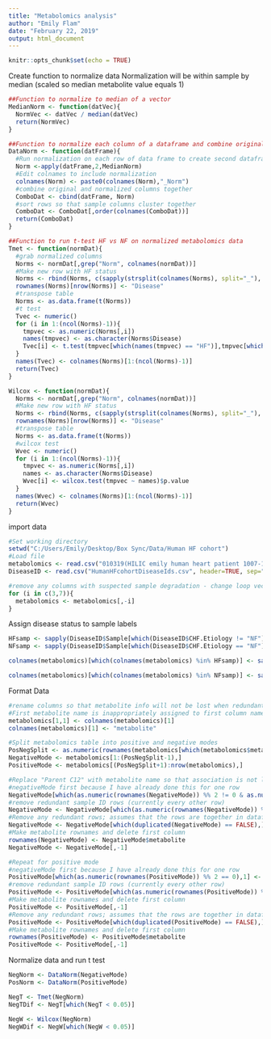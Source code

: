 ---
title: "Metabolomics analysis"
author: "Emily Flam"
date: "February 22, 2019"
output: html_document
---

```{r setup, include=FALSE}
knitr::opts_chunk$set(echo = TRUE)
```

Create function to normalize data
Normalization will be within sample by median (scaled so median metabolite value equals 1)
```{R}

##Function to normalize to median of a vector
MedianNorm <- function(datVec){
  NormVec <- datVec / median(datVec)
  return(NormVec)
}

##Function to normalize each column of a dataframe and combine original and normalized columns into one dataframe 
DataNorm <- function(datFrame){
  #Run normalization on each row of data frame to create second dataframe
  Norm <-apply(datFrame,2,MedianNorm)
  #Edit colnames to include normalization
  colnames(Norm) <- paste0(colnames(Norm),"_Norm")
  #combine original and normalized columns together
  ComboDat <- cbind(datFrame, Norm)
  #sort rows so that sample columns cluster together
  ComboDat <- ComboDat[,order(colnames(ComboDat))]
  return(ComboDat)
}

##Function to run t-test HF vs NF on normalized metabolomics data 
Tmet <- function(normDat){
  #grab normalized columns
  Norms <- normDat[,grep("Norm", colnames(normDat))]
  #Make new row with HF status
  Norms <- rbind(Norms, c(sapply(strsplit(colnames(Norms), split="_"), function(x){x[[1]]})))
  rownames(Norms)[nrow(Norms)] <- "Disease"
  #transpose table
  Norms <- as.data.frame(t(Norms))
  #t test
  Tvec <- numeric()
  for (i in 1:(ncol(Norms)-1)){
    tmpvec <- as.numeric(Norms[,i])
    names(tmpvec) <- as.character(Norms$Disease)
    Tvec[i] <- t.test(tmpvec[which(names(tmpvec) == "HF")],tmpvec[which(names(tmpvec) == "NF")])$p.value
  }
  names(Tvec) <- colnames(Norms)[1:(ncol(Norms)-1)]
  return(Tvec)
}

Wilcox <- function(normDat){
  Norms <- normDat[,grep("Norm", colnames(normDat))]
  #Make new row with HF status
  Norms <- rbind(Norms, c(sapply(strsplit(colnames(Norms), split="_"), function(x){x[[1]]})))
  rownames(Norms)[nrow(Norms)] <- "Disease"
  #transpose table
  Norms <- as.data.frame(t(Norms))
  #wilcox test
  Wvec <- numeric()
  for (i in 1:(ncol(Norms)-1)){
    tmpvec <- as.numeric(Norms[,i])
    names <- as.character(Norms$Disease)
    Wvec[i] <- wilcox.test(tmpvec ~ names)$p.value
  }
  names(Wvec) <- colnames(Norms)[1:(ncol(Norms)-1)]
  return(Wvec)
}


```

import data
```{R}
#Set working directory
setwd("C:/Users/Emily/Desktop/Box Sync/Data/Human HF cohort")
#Load file
metabolomics <- read.csv("010319(HILIC emily human heart patient 1007-1635).csv", header=TRUE, sep=",",quote="",na.strings="", comment.char="", stringsAsFactors = FALSE)
DiseaseID <- read.csv("HumanHFcohortDiseaseIds.csv", header=TRUE, sep=",",quote="",na.strings="", comment.char="", stringsAsFactors = FALSE)

#remove any columns with suspected sample degradation - change loop vector to specify which columns
for (i in c(3,7)){
  metabolomics <- metabolomics[,-i]
}
```
Assign disease status to sample labels
```{R}

HFsamp <- sapply(DiseaseID$Sample[which(DiseaseID$CHF.Etiology != "NF")], function(x){grep(x,colnames(metabolomics), value=TRUE)})
NFsamp <- sapply(DiseaseID$Sample[which(DiseaseID$CHF.Etiology == "NF")], function(x){grep(x,colnames(metabolomics), value=TRUE)})

colnames(metabolomics)[which(colnames(metabolomics) %in% HFsamp)] <- sapply(colnames(metabolomics)[which(colnames(metabolomics) %in% HFsamp)], function(x){paste0("HF_",x)}) 

colnames(metabolomics)[which(colnames(metabolomics) %in% NFsamp)] <- sapply(colnames(metabolomics)[which(colnames(metabolomics) %in% NFsamp)], function(x){paste0("NF_",x)}) 
```

Format Data
```{R}
#rename columns so that metabolite info will not be lost when redundant sample label rows are removed
#First metabolite name is inappropriately assigned to first column name. Must move this metabolite manually before adjusting all others
metabolomics[1,1] <- colnames(metabolomics)[1]
colnames(metabolomics)[1] <- "metabolite"

#Split metabolomics table into positive and negative modes
PosNegSplit <- as.numeric(rownames(metabolomics[which(metabolomics$metabolite == 'positive mode'),]))
NegativeMode <- metabolomics[1:(PosNegSplit-1),]
PositiveMode <- metabolomics[(PosNegSplit+1):nrow(metabolomics),]

#Replace "Parent C12" with metabolite name so that association is not lost when redundant label rows are deleted
#negativeMode first because I have already done this for one row
NegativeMode[which(as.numeric(rownames(NegativeMode)) %% 2 != 0 & as.numeric(rownames(NegativeMode))>1),1] <-   NegativeMode[which(as.numeric(rownames(NegativeMode)) %% 2 == 0),1]
#remove redundant sample ID rows (currently every other row)
NegativeMode <- NegativeMode[which(as.numeric(rownames(NegativeMode)) %% 2 != 0),]
#Remove any redundant rows; assumes that the rows are together in dataframe
NegativeMode <- NegativeMode[which(duplicated(NegativeMode) == FALSE),]
#Make metabolite rownames and delete first column
rownames(NegativeMode) <- NegativeMode$metabolite
NegativeMode <- NegativeMode[,-1]

#Repeat for positive mode
#negativeMode first because I have already done this for one row
PositiveMode[which(as.numeric(rownames(PositiveMode)) %% 2 == 0),1] <-   PositiveMode[which(as.numeric(rownames(PositiveMode)) %% 2 != 0),1]
#remove redundant sample ID rows (currently every other row)
PositiveMode <- PositiveMode[which(as.numeric(rownames(PositiveMode)) %% 2 == 0),]
#Make metabolite rownames and delete first column
PositiveMode <- PositiveMode[,-1]
#Remove any redundant rows; assumes that the rows are together in dataframe
PositiveMode <- PositiveMode[which(duplicated(PositiveMode) == FALSE),]
#Make metabolite rownames and delete first column
rownames(PositiveMode) <- PositiveMode$metabolite
PositiveMode <- PositiveMode[,-1]

```


Normalize data and run t test
```{R}

NegNorm <- DataNorm(NegativeMode)
PosNorm <- DataNorm(PositiveMode)

NegT <- Tmet(NegNorm)
NegTDif <- NegT[which(NegT < 0.05)]

NegW <- Wilcox(NegNorm)
NegWDif <- NegW[which(NegW < 0.05)]


```
